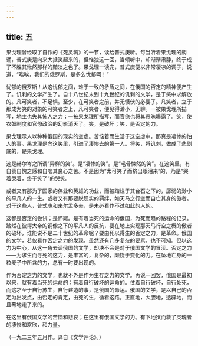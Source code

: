 ```yaml
---
---
---
```

title: 五
---



果戈理曾经取了自作的《死灵魂》的一节，读给普式庚听。每当听着果戈理的朗诵，普式庚是向来大抵笑起来的，但惟独这一回，当倾听中，却渐渐肃静，终于成了不胜其愀然那样的黯淡之色了。果戈理一读完，普式庚便以非常凄凉的调子，说道，“唉唉，我们的俄罗斯，是多么忧郁呵！”

忧郁的俄罗斯！从这忧郁之间，难于一致的矛盾之间，在俄国的否定的精神便产生了。讥刺的文学产生了。自十八世纪末到十九世纪的讥刺的文学，是于笑中求解放的。凡可笑者，不足惧。至少，在可笑者之前，并无慑伏的必要了。凡笑者，立于那成为笑的对象的可笑者之上，凡可笑者，便见得渺小，无聊。一被果戈理所描写，地主也失其怖人之力；一被果戈理所描写，而官僚也将其愚昧曝露了。笑，使农奴制度和官僚政治的幻影消灭了。笑，是破坏；笑，是否定的力。

果戈理示人以种种俄国的现实的空虚。苦恼着而生活于这空虚中，那真是凄惨的怕人的事。果戈理是向这笑里，引进了凄惨去的第一人。将笑，将讥刺，做成了悲剧底的，是果戈理。

这是赫尔岑之所谓“异样的笑”。是“凄惨的笑”。是“毛骨悚然的笑”。在这笑里，有自责自愧之感和自啮其良心之苦。不是因为“太可笑了而挤出眼泪来”的，乃是“哭着哭着，终于笑了”的哭笑。

或者又有那为了国家的伟业和英雄的功业，而被踏烂于其台石之下的，孱弱的渺小的平凡人的一生。或者又有那要脱现实的羁绊，如天马之行空而自亡其身的傲者。对于这些人，普式庚和来尔孟多夫，是未必看作不过如此的人的。

这都是否定的尝试；是怀疑。是有着当死的运命的俄国，为死而趋的路程的记录。踏烂在彼得大帝的铜像之下的平凡人的反抗，要在地上实现那天马行空之概的傲者的破坏，谁能说不是二十世纪的革命呢？要由死以得生的否定之力，是革命。俄国的文学，若仅看作否定之力的发现，虽然还有几多复杂的要素，也不可知。但以这力为中心，从这一角去读俄国的文学，却决不会是对于俄国文学的冒渎。否定之力——为求生而寻死的这力，是丰富的，复杂的，颇饶于变化的力。在坠地亡身的一粒麦子中所含的力，总有一时要出现的。

作为否定之力的文学，也就不外是作为生存之力的文学。再说一回罢，俄国是最初以来，就有着当死的运命的；有着自行破坏的运命的。仗着自行破坏，自行处死，而这才至于自行苏生，自行建造的事，是俄国的命运。俄国的文学，是以自己的否定为出发点，由否定的肯定，由死的生，循着这路，正直地，大胆地，透辟地，而且蓦地走了来的。

在这里有俄国文学的苦恼和悲哀；在这里有俄国文学的力。有下地狱而救了灵魂者的凄惨和欢欣，和力量。

（一九二三年五月作。译自《文学评论》。）